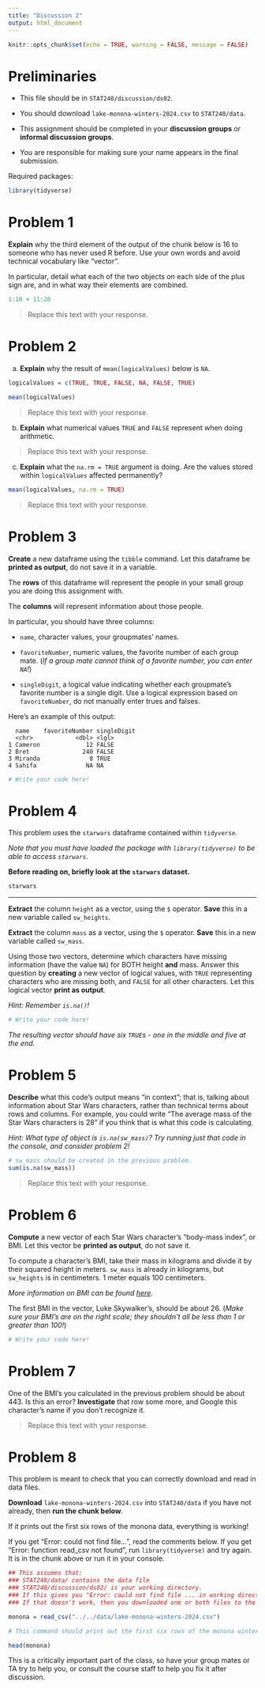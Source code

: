 ```yaml
---
title: "Discussion 2"
output: html_document
---
```


```r
knitr::opts_chunk$set(echo = TRUE, warning = FALSE, message = FALSE)

```

# Preliminaries

-   This file should be in `STAT240/discussion/ds02`.

-   You should download `lake-monona-winters-2024.csv` to `STAT240/data`.

-   This assignment should be completed in your **discussion groups** or **informal discussion groups**.

-   You are responsible for making sure your name appears in the final submission.

Required packages:

```r
library(tidyverse)
```


# Problem 1

**Explain** why the third element of the output of the chunk below is 16 to someone who has never used R before. Use your own words and avoid technical vocabulary like "vector".

In particular, detail what each of the two objects on each side of the plus sign are, and in what way their elements are combined.

```r
1:10 + 11:20
```

> Replace this text with your response.

# Problem 2

a)  **Explain** why the result of `mean(logicalValues)` below is `NA`.

```r
logicalValues = c(TRUE, TRUE, FALSE, NA, FALSE, TRUE)

mean(logicalValues)
```

> Replace this text with your response.

b)  **Explain** what numerical values `TRUE` and `FALSE` represent when doing arithmetic.

> Replace this text with your response.

c)  **Explain** what the `na.rm = TRUE` argument is doing. Are the values stored within `logicalValues` affected permanently?

```r
mean(logicalValues, na.rm = TRUE)
```

> Replace this text with your response.

# Problem 3

**Create** a new dataframe using the `tibble` command. Let this dataframe be **printed as output**, do not save it in a variable.

The **rows** of this dataframe will represent the people in your small group you are doing this assignment with.

The **columns** will represent information about those people.

In particular, you should have three columns:

-   `name`, character values, your groupmates' names.

-   `favoriteNumber`, numeric values, the favorite number of each group mate. (*If a group mate cannot think of a favorite number, you can enter `NA`!*)

-   `singleDigit`, a logical value indicating whether each groupmate's favorite number is a single digit. Use a logical expression based on `favoriteNumber`, do not manually enter trues and falses.

Here's an example of this output:

```         
  name    favoriteNumber singleDigit
  <chr>            <dbl> <lgl>      
1 Cameron             12 FALSE      
2 Bret               240 FALSE      
3 Miranda              8 TRUE       
4 Sahifa              NA NA 
```

```r
# Write your code here!
```

# Problem 4

This problem uses the `starwars` dataframe contained within `tidyverse`.

*Note that you must have loaded the package with `library(tidyverse)` to be able to access `starwars`.*

**Before reading on, briefly look at the `starwars` dataset.**

```r
starwars
```

------------------------------------------------------------------------

**Extract** the column `height` as a vector, using the `$` operator. **Save** this in a new variable called `sw_heights`.

**Extract** the column `mass` as a vector, using the `$` operator. **Save** this in a new variable called `sw_mass`.

Using those two vectors, determine which characters have missing information (have the value `NA`) for BOTH height **and** mass. Answer this question by **creating** a new vector of logical values, with `TRUE` representing characters who are missing both, and `FALSE` for all other characters. Let this logical vector **print as output**.

*Hint: Remember `is.na()`!*

```r
# Write your code here!
```

*The resulting vector should have six `TRUE`s - one in the middle and five at the end.*

# Problem 5

**Describe** what this code's output means "in context"; that is, talking about information about Star Wars characters, rather than technical terms about rows and columns. For example, you could write "The average mass of the Star Wars characters is 28" if you think that is what this code is calculating.

*Hint: What type of object is `is.na(sw_mass)`? Try running just that code in the console, and consider problem 2!*

```r
# sw_mass should be created in the previous problem.
sum(is.na(sw_mass))
```

> Replace this text with your response.

# Problem 6

**Compute** a new vector of each Star Wars character's "body-mass index", or BMI. Let this vector be **printed as output**, do not save it.

To compute a character's BMI, take their mass in kilograms and divide it by their squared height in meters. `sw_mass` is already in kilograms, but `sw_heights` is in centimeters. 1 meter equals 100 centimeters.

*More information on BMI can be found [here](https://www.cdc.gov/nccdphp/dnpao/growthcharts/training/bmiage/page5_1.html).*

The first BMI in the vector, Luke Skywalker's, should be about 26. (*Make sure your BMI's are on the right scale; they shouldn't all be less than 1 or greater than 100!*)

```r
# Write your code here!
```

# Problem 7

One of the BMI's you calculated in the previous problem should be about 443. Is this an error? **Investigate** that row some more, and Google this character's name if you don't recognize it.

> Replace this text with your response.

# Problem 8

This problem is meant to check that you can correctly download and read in data files.

**Download** `lake-monona-winters-2024.csv` into `STAT240/data` if you have not already, then **run the chunk below**.

If it prints out the first six rows of the monona data, everything is working!

If you get "Error: could not find file...", read the comments below. If you get "Error: function read_csv not found", run `library(tidyverse)` and try again. It is in the chunk above or run it in your console.

```r
## This assumes that:
### STAT240/data/ contains the data file
### STAT240/discussion/ds02/ is your working directory.
### If this gives you "Error: could not find file ... in working directory ...", go to Session > Set Working Directory > To Source File Location, and try again.
### If that doesn't work, then you downloaded one or both files to the wrong place, or they have the wrong name - make sure they don't have a " (1)" or "-1" at the end of their names, which can happen when you download multiple times.

monona = read_csv("../../data/lake-monona-winters-2024.csv")

# This command should print out the first six rows of the monona winters dataset, starting with 1855-1856.

head(monona)
```

This is a critically important part of the class, so have your group mates or TA try to help you, or consult the course staff to help you fix it after discussion.
